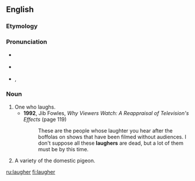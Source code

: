 ==English==

===Etymology===
{{affix|en|laugh|-er|id2=agent noun}}

===Pronunciation===
* {{a|UK}} {{enPR|lăfə|läfə}} {{IPA|/ˈlæfə/|/ˈlɑːfə/|lang=en}}
* {{a|US}} {{enPR|lăfə}} {{IPA|/ˈlæfɚ/|lang=en}}
* {{rhymes|æfə(r)|lang=en}}, {{rhymes|ɑːfə(ɹ)|lang=en}}

===Noun===
{{en-noun}}

# One who laughs.
#* '''1992''', Jib Fowles, ''Why Viewers Watch: A Reappraisal of Television's Effects'' (page 119)
#*: These are the people whose laughter you hear after the boffolas on shows that have been filmed without audiences. I don't suppose all these '''laughers''' are dead, but a lot of them must be by this time.
# A variety of the domestic pigeon.

[[ru:laugher]]
[[fi:laugher]]